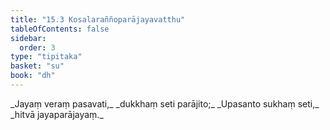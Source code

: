 ```yaml
---
title: "15.3 Kosalaraññoparājayavatthu"
tableOfContents: false
sidebar:
  order: 3
type: "tipitaka"
basket: "su"
book: "dh"
---
```



<DynamicBreadcrumb />

<Division number="201" book="dh">

<Paragraph number="217" type="verses" book="dh">
_Jayaṃ veraṃ pasavati,_  
_dukkhaṃ seti parājito;_  
_Upasanto sukhaṃ seti,_  
_hitvā jayaparājayaṃ._
</Paragraph>
</Division>
